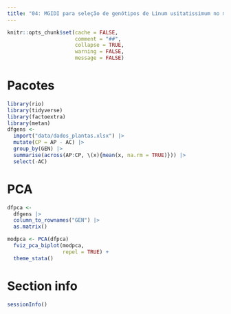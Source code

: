 ```yaml
---
title: "04: MGIDI para seleção de genótipos de Linum usitatissimum no melhoramento genético vegetal"
---
```


```r
knitr::opts_chunk$set(cache = FALSE,
                      comment = "##",
                      collapse = TRUE,
                      warning = FALSE,
                      message = FALSE)

```


# Pacotes

```r
library(rio)
library(tidyverse)
library(factoextra)
library(metan)
dfgens <- 
  import("data/dados_plantas.xlsx") |> 
  mutate(CP = AP - AC) |> 
  group_by(GEN) |> 
  summarise(across(AP:CP, \(x){mean(x, na.rm = TRUE)})) |> 
  select(-AC)
```


# PCA
```r
dfpca <- 
  dfgens |> 
  column_to_rownames("GEN") |> 
  as.matrix()

modpca <- PCA(dfpca)
  fviz_pca_biplot(modpca,
                  repel = TRUE) +
  theme_stata()

```

# Section info
```r
sessionInfo()

```

